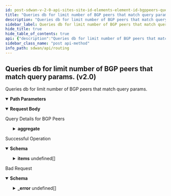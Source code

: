 ```yaml
---
id: post-sdwan-v-2-0-api-sites-site-id-elements-element-id-bgppeers-query
title: "Queries db for limit number of BGP peers that match query params. (v2.0)"
description: "Queries db for limit number of BGP peers that match query params."
sidebar_label: Queries db for limit number of BGP peers that match query params. (v2.0)
hide_title: true
hide_table_of_contents: true
api: {"description":"Queries db for limit number of BGP peers that match query params.","operationId":"post-sdwan-v2.0-api-sites-site_id-elements-element_id-bgppeers-query","parameters":[{"description":"Site Id","in":"path","name":"site_id","required":true,"schema":{"description":"Site Id","type":"string"}},{"description":"Element Id","in":"path","name":"element_id","required":true,"schema":{"description":"Element Id","type":"string"}}],"requestBody":{"content":{"application/json":{"schema":{"properties":{"aggregate":{"description":"Aggregate","properties":{"field":{"description":"Field","type":"string"},"operator":{"description":"Operator","enum":["max","count","min","avg","sum"],"type":"string"}}},"dest_page":{"description":"Dest Page","format":"int32","type":"integer"},"getDeleted":{"description":"GetDeleted","type":"boolean"},"group_by":{"description":"Group By","items":{"description":"Group By","type":"string"},"type":"array"},"id":{"description":"Id","type":"string"},"last_query_ts":{"description":"Last Query Ts","format":"int64","type":"integer"},"limit":{"description":"Limit","format":"int32","type":"integer"},"next_query":{"type":"object"},"query_params":{"type":"object"},"retrieved_fields":{"description":"Retrieved Fields","items":{"description":"Retrieved Fields","type":"string"},"type":"array"},"retrieved_fields_mask":{"description":"Retrieved Fields Mask","type":"boolean"},"sort_params":{"type":"object"},"total_count":{"description":"Total Count","format":"int64","type":"integer"}}}}},"description":"Query Details for BGP Peers"},"responses":{"200":{"content":{"application/json":{"schema":{"allOf":[{"properties":{"count":{"format":"int32","type":"integer"},"deleted_count":{"format":"int64","type":"integer"},"deleted_ids":{"items":{"type":"string"},"type":"array"},"id":{"type":"string"},"next_query":{"type":"object"},"total_count":{"format":"int64","type":"integer"}},"type":"object"},{"properties":{"items":{"items":{"properties":{"bgp_config":{"description":"Bgp Config: Valid ","properties":{"adv_interval":{"description":"Adv Interval","format":"int32","type":"integer"},"hold_time":{"description":"Hold Time","format":"int32","type":"integer"},"keepalive_time":{"description":"Keepalive Time","format":"int32","type":"integer"},"local_as_num":{"description":"Local As Num","type":"string"},"md5_secret":{"description":"Md5 Secret","type":"string"},"multi_hop_limit":{"description":"Multi Hop Limit","format":"int32","type":"integer"},"peer_auth_type":{"description":"Peer Auth Type","enum":["md5","none"],"type":"string"},"peer_retry_time":{"description":"Peer Retry Time","format":"int32","type":"integer"}}},"description":{"description":"Description: Size(max = 1024, error = DESCRIPTION_EXCEEDS_LIMIT: Description length exceeds limit, min = 0) ","type":"string"},"id":{"description":"Id","type":"string"},"name":{"description":"Name: Required(error = NAME_REQD: Please provide resource name.) Size(max = 128, error = NAME_EXCEEDS_LIMIT: Name of the resource exceeds limit., min = 0) ","type":"string"},"peer_ip":{"description":"Peer Ip: IPAddress(allowEmpty = true, allowLinkLocal = false, allowNull = true, bcast = DENY, defaultRoute = false, dnsCheck = false, error = PEER_CONFIG_INVALID_PEER_IP: Invalid IP address for routing peer. Please use a valid IPv4 address., type = IP) Required(message = PEER_IP_ATTR_REQUIRED) ","type":"string"},"peer_type":{"description":"Peer Type","type":"string"},"remote_as_num":{"description":"Remote As Num: NotEmpty(REQUIRED_REMOTE_AS_NUM) ","type":"string"},"route_map_in_id":{"description":"Route Map In Id","type":"string"},"route_map_out_id":{"description":"Route Map Out Id","type":"string"},"tags":{"description":"Tags: ListString(allowDuplicate = false, allowEmpty = true, allowNull = true, length = 1024, listMaxSize = 10, error = INVALID_TAG: Maximum 10 Unique tags of length 1024 each are allowed, noTrim = false, regex = [^,\\\\s]+, required = false) ","items":{"description":"Tags","type":"string"},"type":"array"},"update_source":{"description":"Update Source: IPAddress(allowEmpty = true, allowLinkLocal = false, allowNull = true, bcast = DENY, defaultRoute = false, dnsCheck = false, PEER_CONFIG_INVALID_UPDATE_SOURCE_IP, type = IP) ","type":"string"}},"required":["remote_as_num","peer_ip","name"]},"type":"array"}},"type":"object"}]}}},"description":"Successful Operation"},"400":{"content":{"application/json":{"example":{"value":{"_error":[{"code":"BAD_QUERY_REQUEST"}]}},"schema":{"properties":{"_error":{"items":{"properties":{"code":{"type":"string"},"message":{"type":"string"}}},"type":"array"}}}}},"description":"Bad Request"}},"tags":["Routing"],"method":"post","path":"/sdwan/v2.0/api/sites/{site_id}/elements/{element_id}/bgppeers/query","servers":[{"url":"https://api.sase.paloaltonetworks.com"}],"jsonRequestBodyExample":{"aggregate":{"field":"string","operator":"max"},"dest_page":0,"getDeleted":true,"group_by":["string"],"id":"string","last_query_ts":0,"limit":0,"next_query":{},"query_params":{},"retrieved_fields":["string"],"retrieved_fields_mask":true,"sort_params":{},"total_count":0},"info":{"contact":{},"description":"List of APIs used to configure all routing contructs like, BGP configs, static routes, AS paths, and community lists.","title":"Routing","version":"Latest"},"postman":{"name":"Queries db for limit number of BGP peers that match query params. (v2.0)","description":{"content":"Queries db for limit number of BGP peers that match query params.","type":"text/plain"},"url":{"path":["sdwan","v2.0","api","sites",":site_id","elements",":element_id","bgppeers","query"],"host":["{{baseUrl}}"],"query":[],"variable":[{"disabled":false,"description":{"content":"(Required) Site Id","type":"text/plain"},"type":"any","value":"","key":"site_id"},{"disabled":false,"description":{"content":"(Required) Element Id","type":"text/plain"},"type":"any","value":"","key":"element_id"}]},"header":[{"key":"Content-Type","value":"application/json"},{"key":"Accept","value":"application/json"}],"method":"POST","body":{"mode":"raw","raw":"\"\"","options":{"raw":{"language":"json"}}}}}
sidebar_class_name: "post api-method"
info_path: sdwan/api/routing
---
```



## Queries db for limit number of BGP peers that match query params. (v2.0)



Queries db for limit number of BGP peers that match query params.

<details style={{"marginBottom":"1rem"}} data-collapsed={false} open={true}><summary style={{}}><strong>Path Parameters</strong></summary><div><ul><ParamsItem className={"paramsItem"} param={{"description":"Site Id","in":"path","name":"site_id","required":true,"schema":{"description":"Site Id","type":"string"}}}></ParamsItem><ParamsItem className={"paramsItem"} param={{"description":"Element Id","in":"path","name":"element_id","required":true,"schema":{"description":"Element Id","type":"string"}}}></ParamsItem></ul></div></details><MimeTabs><TabItem label={"application/json"} value={"application/json-schema"}><details style={{}} data-collapsed={false} open={true}><summary style={{"textAlign":"left"}}><strong>Request Body</strong></summary><div style={{"textAlign":"left","marginLeft":"1rem"}}><div style={{"marginTop":"1rem","marginBottom":"1rem"}}>

Query Details for BGP Peers

</div></div><ul style={{"marginLeft":"1rem"}}><SchemaItem collapsible={true} className={"schemaItem"}><details style={{}}><summary style={{}}><strong>aggregate</strong><span style={{"opacity":"0.6"}}> </span></summary><div style={{"marginLeft":"1rem"}}><div style={{"marginTop":".5rem","marginBottom":".5rem"}}>

Aggregate

</div><SchemaItem collapsible={false} name={"field"} required={false} schemaDescription={"Field"} schemaName={"string"} qualifierMessage={undefined} defaultValue={undefined}></SchemaItem><SchemaItem collapsible={false} name={"operator"} required={false} schemaDescription={"Operator"} schemaName={"string"} qualifierMessage={"**Possible values:** [`max`, `count`, `min`, `avg`, `sum`]"} defaultValue={undefined}></SchemaItem></div></details></SchemaItem><SchemaItem collapsible={false} name={"dest_page"} required={false} schemaDescription={"Dest Page"} schemaName={"int32"} qualifierMessage={undefined} defaultValue={undefined}></SchemaItem><SchemaItem collapsible={false} name={"getDeleted"} required={false} schemaDescription={"GetDeleted"} schemaName={"boolean"} qualifierMessage={undefined} defaultValue={undefined}></SchemaItem><SchemaItem collapsible={false} name={"group_by"} required={false} schemaDescription={"Group By"} schemaName={"string[]"} qualifierMessage={undefined} defaultValue={undefined}></SchemaItem><SchemaItem collapsible={false} name={"id"} required={false} schemaDescription={"Id"} schemaName={"string"} qualifierMessage={undefined} defaultValue={undefined}></SchemaItem><SchemaItem collapsible={false} name={"last_query_ts"} required={false} schemaDescription={"Last Query Ts"} schemaName={"int64"} qualifierMessage={undefined} defaultValue={undefined}></SchemaItem><SchemaItem collapsible={false} name={"limit"} required={false} schemaDescription={"Limit"} schemaName={"int32"} qualifierMessage={undefined} defaultValue={undefined}></SchemaItem><SchemaItem collapsible={false} name={"next_query"} required={false} schemaDescription={undefined} schemaName={"object"} qualifierMessage={undefined} defaultValue={undefined}></SchemaItem><SchemaItem collapsible={false} name={"query_params"} required={false} schemaDescription={undefined} schemaName={"object"} qualifierMessage={undefined} defaultValue={undefined}></SchemaItem><SchemaItem collapsible={false} name={"retrieved_fields"} required={false} schemaDescription={"Retrieved Fields"} schemaName={"string[]"} qualifierMessage={undefined} defaultValue={undefined}></SchemaItem><SchemaItem collapsible={false} name={"retrieved_fields_mask"} required={false} schemaDescription={"Retrieved Fields Mask"} schemaName={"boolean"} qualifierMessage={undefined} defaultValue={undefined}></SchemaItem><SchemaItem collapsible={false} name={"sort_params"} required={false} schemaDescription={undefined} schemaName={"object"} qualifierMessage={undefined} defaultValue={undefined}></SchemaItem><SchemaItem collapsible={false} name={"total_count"} required={false} schemaDescription={"Total Count"} schemaName={"int64"} qualifierMessage={undefined} defaultValue={undefined}></SchemaItem></ul></details></TabItem></MimeTabs><div><ApiTabs><TabItem label={"200"} value={"200"}><div>

Successful Operation

</div><div><MimeTabs groupId={"mime-type"}><TabItem label={"application/json"} value={"application/json"}><SchemaTabs groupId={"schema-tabs"}><TabItem label={"Schema"} value={"Schema"}><details style={{}} data-collapsed={false} open={true}><summary style={{"textAlign":"left"}}><strong>Schema</strong></summary><div style={{"textAlign":"left","marginLeft":"1rem"}}></div><ul style={{"marginLeft":"1rem"}}><SchemaItem collapsible={false} name={"count"} required={false} schemaDescription={undefined} schemaName={"int32"} qualifierMessage={undefined} defaultValue={undefined}></SchemaItem><SchemaItem collapsible={false} name={"deleted_count"} required={false} schemaDescription={undefined} schemaName={"int64"} qualifierMessage={undefined} defaultValue={undefined}></SchemaItem><SchemaItem collapsible={false} name={"deleted_ids"} required={false} schemaDescription={undefined} schemaName={"string[]"} qualifierMessage={undefined} defaultValue={undefined}></SchemaItem><SchemaItem collapsible={false} name={"id"} required={false} schemaDescription={undefined} schemaName={"string"} qualifierMessage={undefined} defaultValue={undefined}></SchemaItem><SchemaItem collapsible={false} name={"next_query"} required={false} schemaDescription={undefined} schemaName={"object"} qualifierMessage={undefined} defaultValue={undefined}></SchemaItem><SchemaItem collapsible={false} name={"total_count"} required={false} schemaDescription={undefined} schemaName={"int64"} qualifierMessage={undefined} defaultValue={undefined}></SchemaItem><SchemaItem collapsible={true} className={"schemaItem"}><details style={{}}><summary style={{}}><strong>items</strong><span style={{"opacity":"0.6"}}> undefined[]</span></summary><div style={{"marginLeft":"1rem"}}><SchemaItem collapsible={true} className={"schemaItem"}><details style={{}}><summary style={{}}><strong>bgp_config</strong><span style={{"opacity":"0.6"}}> </span></summary><div style={{"marginLeft":"1rem"}}><div style={{"marginTop":".5rem","marginBottom":".5rem"}}>

Bgp Config: Valid 

</div><SchemaItem collapsible={false} name={"adv_interval"} required={false} schemaDescription={"Adv Interval"} schemaName={"int32"} qualifierMessage={undefined} defaultValue={undefined}></SchemaItem><SchemaItem collapsible={false} name={"hold_time"} required={false} schemaDescription={"Hold Time"} schemaName={"int32"} qualifierMessage={undefined} defaultValue={undefined}></SchemaItem><SchemaItem collapsible={false} name={"keepalive_time"} required={false} schemaDescription={"Keepalive Time"} schemaName={"int32"} qualifierMessage={undefined} defaultValue={undefined}></SchemaItem><SchemaItem collapsible={false} name={"local_as_num"} required={false} schemaDescription={"Local As Num"} schemaName={"string"} qualifierMessage={undefined} defaultValue={undefined}></SchemaItem><SchemaItem collapsible={false} name={"md5_secret"} required={false} schemaDescription={"Md5 Secret"} schemaName={"string"} qualifierMessage={undefined} defaultValue={undefined}></SchemaItem><SchemaItem collapsible={false} name={"multi_hop_limit"} required={false} schemaDescription={"Multi Hop Limit"} schemaName={"int32"} qualifierMessage={undefined} defaultValue={undefined}></SchemaItem><SchemaItem collapsible={false} name={"peer_auth_type"} required={false} schemaDescription={"Peer Auth Type"} schemaName={"string"} qualifierMessage={"**Possible values:** [`md5`, `none`]"} defaultValue={undefined}></SchemaItem><SchemaItem collapsible={false} name={"peer_retry_time"} required={false} schemaDescription={"Peer Retry Time"} schemaName={"int32"} qualifierMessage={undefined} defaultValue={undefined}></SchemaItem></div></details></SchemaItem><SchemaItem collapsible={false} name={"description"} required={false} schemaDescription={"Description: Size(max = 1024, error = DESCRIPTION_EXCEEDS_LIMIT: Description length exceeds limit, min = 0) "} schemaName={"string"} qualifierMessage={undefined} defaultValue={undefined}></SchemaItem><SchemaItem collapsible={false} name={"id"} required={false} schemaDescription={"Id"} schemaName={"string"} qualifierMessage={undefined} defaultValue={undefined}></SchemaItem><SchemaItem collapsible={false} name={"name"} required={false} schemaDescription={"Name: Required(error = NAME_REQD: Please provide resource name.) Size(max = 128, error = NAME_EXCEEDS_LIMIT: Name of the resource exceeds limit., min = 0) "} schemaName={"string"} qualifierMessage={undefined} defaultValue={undefined}></SchemaItem><SchemaItem collapsible={false} name={"peer_ip"} required={false} schemaDescription={"Peer Ip: IPAddress(allowEmpty = true, allowLinkLocal = false, allowNull = true, bcast = DENY, defaultRoute = false, dnsCheck = false, error = PEER_CONFIG_INVALID_PEER_IP: Invalid IP address for routing peer. Please use a valid IPv4 address., type = IP) Required(message = PEER_IP_ATTR_REQUIRED) "} schemaName={"string"} qualifierMessage={undefined} defaultValue={undefined}></SchemaItem><SchemaItem collapsible={false} name={"peer_type"} required={false} schemaDescription={"Peer Type"} schemaName={"string"} qualifierMessage={undefined} defaultValue={undefined}></SchemaItem><SchemaItem collapsible={false} name={"remote_as_num"} required={false} schemaDescription={"Remote As Num: NotEmpty(REQUIRED_REMOTE_AS_NUM) "} schemaName={"string"} qualifierMessage={undefined} defaultValue={undefined}></SchemaItem><SchemaItem collapsible={false} name={"route_map_in_id"} required={false} schemaDescription={"Route Map In Id"} schemaName={"string"} qualifierMessage={undefined} defaultValue={undefined}></SchemaItem><SchemaItem collapsible={false} name={"route_map_out_id"} required={false} schemaDescription={"Route Map Out Id"} schemaName={"string"} qualifierMessage={undefined} defaultValue={undefined}></SchemaItem><SchemaItem collapsible={false} name={"tags"} required={false} schemaDescription={"Tags: ListString(allowDuplicate = false, allowEmpty = true, allowNull = true, length = 1024, listMaxSize = 10, error = INVALID_TAG: Maximum 10 Unique tags of length 1024 each are allowed, noTrim = false, regex = [^,\\\\s]+, required = false) "} schemaName={"string[]"} qualifierMessage={undefined} defaultValue={undefined}></SchemaItem><SchemaItem collapsible={false} name={"update_source"} required={false} schemaDescription={"Update Source: IPAddress(allowEmpty = true, allowLinkLocal = false, allowNull = true, bcast = DENY, defaultRoute = false, dnsCheck = false, PEER_CONFIG_INVALID_UPDATE_SOURCE_IP, type = IP) "} schemaName={"string"} qualifierMessage={undefined} defaultValue={undefined}></SchemaItem></div></details></SchemaItem></ul></details></TabItem><TabItem label={"Example (from schema)"} value={"Example (from schema)"}><ResponseSamples responseExample={"{\n  \"count\": 0,\n  \"deleted_count\": 0,\n  \"deleted_ids\": [\n    \"string\"\n  ],\n  \"id\": \"string\",\n  \"next_query\": {},\n  \"total_count\": 0,\n  \"items\": [\n    {\n      \"bgp_config\": {\n        \"adv_interval\": 0,\n        \"hold_time\": 0,\n        \"keepalive_time\": 0,\n        \"local_as_num\": \"string\",\n        \"md5_secret\": \"string\",\n        \"multi_hop_limit\": 0,\n        \"peer_auth_type\": \"md5\",\n        \"peer_retry_time\": 0\n      },\n      \"description\": \"string\",\n      \"id\": \"string\",\n      \"name\": \"string\",\n      \"peer_ip\": \"string\",\n      \"peer_type\": \"string\",\n      \"remote_as_num\": \"string\",\n      \"route_map_in_id\": \"string\",\n      \"route_map_out_id\": \"string\",\n      \"tags\": [\n        \"string\"\n      ],\n      \"update_source\": \"string\"\n    }\n  ]\n}"} language={"json"}></ResponseSamples></TabItem></SchemaTabs></TabItem></MimeTabs></div></TabItem><TabItem label={"400"} value={"400"}><div>

Bad Request

</div><div><MimeTabs groupId={"mime-type"}><TabItem label={"application/json"} value={"application/json"}><SchemaTabs groupId={"schema-tabs"}><TabItem label={"Schema"} value={"Schema"}><details style={{}} data-collapsed={false} open={true}><summary style={{"textAlign":"left"}}><strong>Schema</strong></summary><div style={{"textAlign":"left","marginLeft":"1rem"}}></div><ul style={{"marginLeft":"1rem"}}><SchemaItem collapsible={true} className={"schemaItem"}><details style={{}}><summary style={{}}><strong>_error</strong><span style={{"opacity":"0.6"}}> undefined[]</span></summary><div style={{"marginLeft":"1rem"}}><SchemaItem collapsible={false} name={"code"} required={false} schemaDescription={undefined} schemaName={"string"} qualifierMessage={undefined} defaultValue={undefined}></SchemaItem><SchemaItem collapsible={false} name={"message"} required={false} schemaDescription={undefined} schemaName={"string"} qualifierMessage={undefined} defaultValue={undefined}></SchemaItem></div></details></SchemaItem></ul></details></TabItem><TabItem label={"Example (from schema)"} value={"Example (from schema)"}><ResponseSamples responseExample={"{\n  \"_error\": [\n    {\n      \"code\": \"string\",\n      \"message\": \"string\"\n    }\n  ]\n}"} language={"json"}></ResponseSamples></TabItem><TabItem label={"Example"} value={"Example"}><ResponseSamples responseExample={"{\n  \"value\": {\n    \"_error\": [\n      {\n        \"code\": \"BAD_QUERY_REQUEST\"\n      }\n    ]\n  }\n}"} language={"json"}></ResponseSamples></TabItem></SchemaTabs></TabItem></MimeTabs></div></TabItem></ApiTabs></div>
      